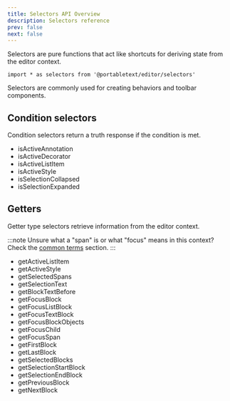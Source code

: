 ```yaml
---
title: Selectors API Overview
description: Selectors reference
prev: false
next: false
---
```



Selectors are pure functions that act like shortcuts for deriving state from the editor context.

```tsx
import * as selectors from '@portabletext/editor/selectors'
```

Selectors are commonly used for creating behaviors and toolbar components.

<CardGrid>
  <LinkCard
    title="Create a behavior"
    description="Custom behaviors let you control how the editor reacts to events and input."
    href="/guides/create-behavior/"
  />
  <LinkCard
    title="Customize the toolbar"
    description="Create custom toolbar components for your editor."
    href="/guides/customize-toolbar/"
  />
</CardGrid>

## Condition selectors

Condition selectors return a truth response if the condition is met.

- isActiveAnnotation
- isActiveDecorator
- isActiveListItem
- isActiveStyle
- isSelectionCollapsed
- isSelectionExpanded

## Getters

Getter type selectors retrieve information from the editor context.

:::note
Unsure what a "span" is or what "focus" means in this context? Check the [common terms](/concepts/portabletext/#common-terms) section.
:::

- getActiveListItem
- getActiveStyle
- getSelectedSpans
- getSelectionText
- getBlockTextBefore
- getFocusBlock
- getFocusListBlock
- getFocusTextBlock
- getFocusBlockObjects
- getFocusChild
- getFocusSpan
- getFirstBlock
- getLastBlock
- getSelectedBlocks
- getSelectionStartBlock
- getSelectionEndBlock
- getPreviousBlock
- getNextBlock
